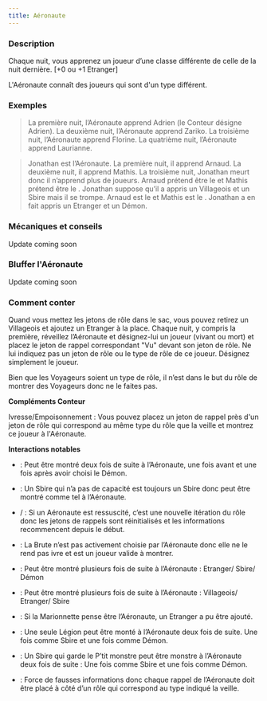 ```yaml
---
title: Aéronaute
---
```



<Role AERONAUTE header />

### Description

Chaque nuit, vous apprenez un joueur d’une classe différente de celle de la nuit dernière. [+0 ou +1 Etranger] 

L'Aéronaute connaît des joueurs qui sont d'un type différent.

### Exemples 

> La première nuit, l’Aéronaute apprend Adrien (le Conteur désigne Adrien). La deuxième nuit, l’Aéronaute apprend Zariko. La troisième nuit, l’Aéronaute apprend Florine. La quatrième nuit, l’Aéronaute apprend Laurianne.

> Jonathan est l’Aéronaute. La première nuit, il apprend Arnaud. La deuxième nuit, il apprend Mathis. La troisième nuit, Jonathan meurt donc il n’apprend plus de joueurs. Arnaud prétend être le <Role MOINE /> et Mathis prétend être le <Role GOBELIN />. Jonathan suppose qu’il a appris un Villageois et un Sbire mais il se trompe. Arnaud est le <Role LUNATIQUE /> et Mathis est le <Role LEVIATHAN />. Jonathan a en fait appris un Etranger et un Démon.

### Mécaniques et conseils

Update coming soon

### Bluffer l'Aéronaute

Update coming soon

### Comment conter

Quand vous mettez les jetons de rôle dans le sac, vous pouvez retirez un Villageois et ajoutez un Etranger à la place. Chaque nuit, y compris la première, réveillez l’Aéronaute et désignez-lui un joueur (vivant ou mort) et placez le jeton de rappel correspondant "Vu" devant son jeton de rôle. Ne lui indiquez pas un jeton de rôle ou le type de rôle de ce joueur. Désignez simplement le joueur.

Bien que les Voyageurs soient un type de rôle, il n’est dans le but du rôle de montrer des Voyageurs donc ne le faites pas.

**Compléments Conteur**

Ivresse/Empoisonnement : Vous pouvez placez un jeton de rappel près d'un jeton de rôle qui correspond au même type du rôle que la veille et montrez ce joueur à l'Aéronaute.

**Interactions notables**

- <Role CHARMEUR_DE_SERPENT /> : Peut être montré deux fois de suite à l’Aéronaute, une fois avant et une fois après avoir choisi le Démon. 

- <Role PREDICATEUR /> : Un Sbire qui n’a pas de capacité est toujours un Sbire donc peut être montré comme tel à l’Aéronaute.

- <Role PROFESSEUR /> / <Role SHABALOTH /> : Si un Aéronaute est ressuscité, c’est une nouvelle itération du rôle donc les jetons de rappels sont réinitialisés et les informations recommencent depuis le début.

- <Role BRUTE /> : La Brute n’est pas activement choisie par l’Aéronaute donc elle ne le rend pas ivre et est un joueur valide à montrer.

- <Role RECLUS /> : Peut être montré plusieurs fois de suite à l’Aéronaute : Etranger/ Sbire/ Démon

- <Role ESPION /> : Peut être montré plusieurs fois de suite à l’Aéronaute : Villageois/ Etranger/ Sbire

- <Role MARIONNETTE /> : Si la Marionnette pense être l’Aéronaute, un Etranger a pu être ajouté.

- <Role LEGION /> : Une seule Légion peut être monté à l’Aéronaute deux fois de suite. Une fois comme Sbire et une fois comme Démon.

- <Role P_TIT_MONSTRE /> : Un Sbire qui garde le P’tit monstre peut être monstre à l’Aéronaute deux fois de suite : Une fois comme Sbire et une fois comme Démon.

- <Role VORTOX /> : Force de fausses informations donc chaque rappel de l’Aéronaute doit être placé à côté d’un rôle qui correspond au type indiqué la veille.
